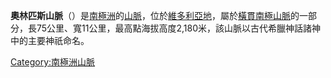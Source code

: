 '''奧林匹斯山脈'''（{{lang-en|Olympus Range}}）是[[南極洲|南極洲]]的[[山脈|山脈]]，位於[[維多利亞地|維多利亞地]]，屬於[[橫貫南極山脈|橫貫南極山脈]]的一部分，長75公里、寬11公里，最高點海拔高度2,180米，該山脈以古代希臘神話諸神中的主要神祇命名。

{{DEFAULTSORT:Olympus Range}}
[[Category:南極洲山脈|Category:南極洲山脈]]


{{McMurdoDryValleys-geo-stub}}